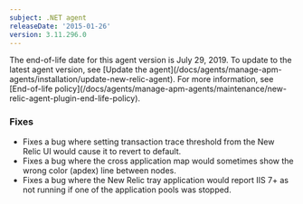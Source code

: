 ```yaml
---
subject: .NET agent
releaseDate: '2015-01-26'
version: 3.11.296.0
---
```


<Callout variant="important">
  The end-of-life date for this agent version is July 29, 2019. To update to the latest agent version, see [Update the agent](/docs/agents/manage-apm-agents/installation/update-new-relic-agent). For more information, see [End-of-life policy](/docs/agents/manage-apm-agents/maintenance/new-relic-agent-plugin-end-life-policy).
</Callout>

### Fixes

* Fixes a bug where setting transaction trace threshold from the New Relic UI would cause it to revert to default.
* Fixes a bug where the cross application map would sometimes show the wrong color (apdex) line between nodes.
* Fixes a bug where the New Relic tray application would report IIS 7+ as not running if one of the application pools was stopped.
